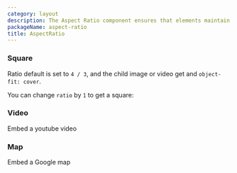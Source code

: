 ```yaml
---
category: layout
description: The Aspect Ratio component ensures that elements maintain a consistent width-to-height ratio across different screen sizes. It helps keep interfaces visually balanced and prevents distortion of content by preserving the specified aspect ratio.
packageName: aspect-ratio
title: AspectRatio
---
```


### Square

Ratio default is set to `4 / 3`, and the child image or video get and `object-fit: cover`.

You can change `ratio` by `1` to get a square:

<div data-playground="ratio.tsx" data-component="AspectRatio"></div>

### Video

Embed a youtube video

<div data-playground="video.tsx" data-component="AspectRatio"></div>

### Map

Embed a Google map

<div data-playground="map.tsx" data-component="AspectRatio"></div>
